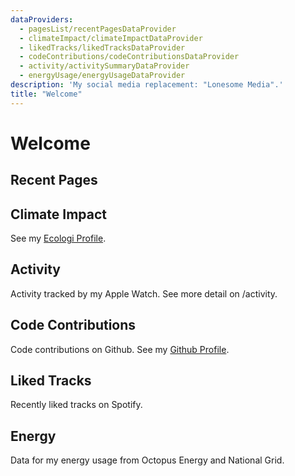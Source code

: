 ```yaml
---
dataProviders:
  - pagesList/recentPagesDataProvider
  - climateImpact/climateImpactDataProvider
  - likedTracks/likedTracksDataProvider
  - codeContributions/codeContributionsDataProvider
  - activity/activitySummaryDataProvider
  - energyUsage/energyUsageDataProvider
description: 'My social media replacement: "Lonesome Media".'
title: "Welcome"
---
```



# Welcome

## Recent Pages

<PagesList withIndex={true} />

## Climate Impact

See my [Ecologi Profile](https://ecologi.com/matthewbenton).

<ClimateImpact />

## Activity

Activity tracked by my Apple Watch. See more detail on <Link href="/activity">/activity</Link>.

<ActivitySummary />

## Code Contributions

Code contributions on Github. See my [Github Profile](https://github.com/mjwbenton).

<CodeContributions />

## Liked Tracks

Recently liked tracks on Spotify.

<LikedTracks />

## Energy

Data for my energy usage from Octopus Energy and National Grid.

<EnergyUsage />

